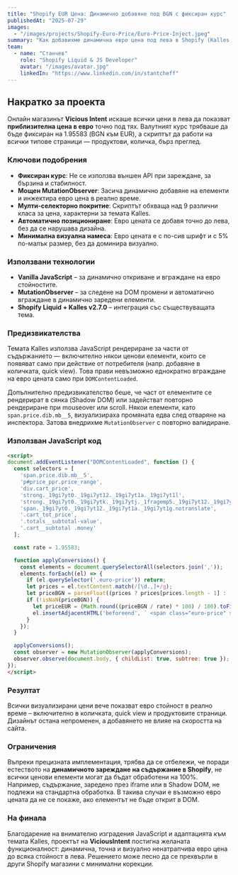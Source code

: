 ```yaml
---
title: "Shopify EUR Цена: Динамично добавяне под BGN с фиксиран курс"
publishedAt: "2025-07-29"
images:
  - "/images/projects/Shopify-Euro-Price/Euro-Price-Inject.jpeg"
summary: "Как добавихме динамична евро цена под лева в Shopify (Kalles v2.7.0), въпреки ограниченията на DOM рендеринга и динамичното съдържание."
team:
  - name: "Станчев"
    role: "Shopify Liquid & JS Developer"
    avatar: "/images/avatar.jpg"
    linkedIn: "https://www.linkedin.com/in/stantcheff"
---
```

<section>
  <h2>Накратко за проекта</h2>

  <p>
    Онлайн магазинът <strong>Vicious Intent</strong> искаше всички цени в лева да показват <strong>приблизителна цена в евро</strong> точно под тях. Валутният курс трябваше да бъде фиксиран на 1.95583 (BGN към EUR), а скриптът да работи на всички типове страници — продуктови, количка, бърз преглед.
  </p>

  <h3>Ключови подобрения</h3>

  <ul>
    <li><strong>Фиксиран курс</strong>: Не се използва външен API при зареждане, за бързина и стабилност.</li>
    <li><strong>Мощен MutationObserver</strong>: Засича динамично добавяне на елементи и инжектира евро цена в реално време.</li>
    <li><strong>Мулти-селекторно покритие</strong>: Скриптът обхваща над 9 различни класа за цена, характерни за темата Kalles.</li>
    <li><strong>Автоматично позициониране</strong>: Евро цената се добавя точно до лева, без да се нарушава дизайна.</li>
    <li><strong>Минимална визуална намеса</strong>: Евро цената е с по-сив шрифт и с 5% по-малък размер, без да доминира визуално.</li>
  </ul>

  <h3>Използвани технологии</h3>

  <ul>
    <li><strong>Vanilla JavaScript</strong> – за динамично откриване и вграждане на евро стойностите.</li>
    <li><strong>MutationObserver</strong> – за следене на DOM промени и автоматично вграждане в динамично заредени елементи.</li>
    <li><strong>Shopify Liquid + Kalles v2.7.0</strong> – интеграция със съществуващата тема.</li>
  </ul>

  <h3>Предизвикателства</h3>

  <p>
    Темата Kalles използва JavaScript рендериране за части от съдържанието — включително някои ценови елементи, които се появяват само при действие от потребителя (напр. добавяне в количката, quick view). Това прави невъзможно еднократно вграждане на евро цената само при <code>DOMContentLoaded</code>.
  </p>

  <p>
    Допълнително предизвикателство беше, че част от елементите се рендерират в сянка (Shadow DOM) или задействат повторно рендериране при mouseover или scroll. Някои елементи, като <code>span.price.dib.mb__5</code>, визуализираха промяната едва след отваряне на инспектора. Затова внедрихме <code>MutationObserver</code> с повторно валидиране.
  </p>

  <h3>Използван JavaScript код</h3>

```html
<script>
document.addEventListener("DOMContentLoaded", function () {
  const selectors = [
    'span.price.dib.mb__5',
    'p#price_ppr.price_range',
    'div.cart_price',
    'strong._19gi7yt0._19gi7yt12._19gi7yt1a._19gi7yt1l',
    'strong._19gi7yt0._19gi7ytk._19gi7ytj._1fragemp5._19gi7yt12._19gi7yt1a._19gi7yt1l.notranslate',
    'span._19gi7yt0._19gi7yt12._19gi7yt1a._19gi7yt1g.notranslate',
    '.cart_tot_price',
    '.totals__subtotal-value',
    '.cart__subtotal .money'
  ];

  const rate = 1.95583;

  function applyConversions() {
    const elements = document.querySelectorAll(selectors.join(','));
    elements.forEach((el) => {
      if (el.querySelector('.euro-price')) return;
      let prices = el.textContent.match(/[\d.,]+/g);
      let priceBGN = parseFloat((prices ? prices[prices.length - 1] : '0').replace(',', '.'));
      if (!isNaN(priceBGN)) {
        let priceEUR = (Math.round((priceBGN / rate) * 100) / 100).toFixed(2);
        el.insertAdjacentHTML('beforeend', ` <span class="euro-price" style="display:inline; font-size:0.85em; color:gray;">(${priceEUR} €)</span>`);
      }
    });
  }

  applyConversions();
  const observer = new MutationObserver(applyConversions);
  observer.observe(document.body, { childList: true, subtree: true });
});
</script>
```

<h3>Резултат</h3> 
<p> Всички визуализирани цени вече показват евро стойност в реално време – включително в количката, quick view и продуктовите страници. Дизайнът остана непроменен, а добавянето не влияе на скоростта на сайта. </p> 

<h3>Ограничения</h3> 
<p> Въпреки прецизната имплементация, трябва да се отбележи, че поради естеството на <strong>динамичното зареждане на съдържание в Shopify</strong>, не всички ценови елементи могат да бъдат обработени на 100%. Например, съдържание, заредено през iframe или в Shadow DOM, не подлежи на стандартна обработка. В такива случаи е възможно евро цената да не се покаже, ако елементът не бъде открит в DOM. </p> 

<h3>На финала</h3> 
<p> Благодарение на внимателно изградения JavaScript и адаптацията към темата Kalles, проектът на <strong>ViciousIntent</strong> постигна желаната функционалност: динамична, точна и визуално ненатрапчива евро цена до всяка стойност в лева. Решението може лесно да се прехвърли в други Shopify магазини с минимални корекции. </p></section>
